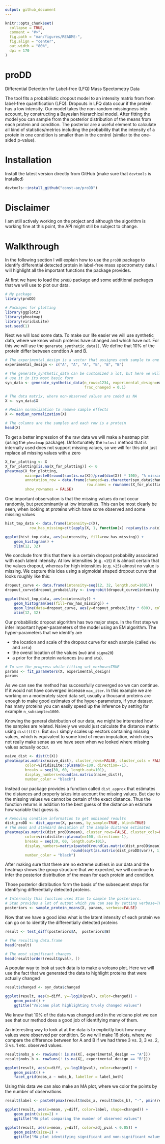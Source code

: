 ```yaml
---
output: github_document
---
```


<!-- README.md is generated from README.Rmd. Please edit that file -->

```r
knitr::opts_chunk$set(
  collapse = TRUE,
  comment = "#>",
  fig.path = "man/figures/README-",
  fig.align = "center",
  out.width = "80%",
  dpi = 170
)
```

# proDD

Differential Detection for Label-free (LFQ) Mass Spectometry Data

The tool fits a probabilistic dropout model to an intensity matrix from from label-free quantification (LFQ). Dropouts in 
LFQ data occur if the protein has a low intensity. Our model takes the non-random missingness into account, by constructing 
a Bayesian hierarchical model. After fitting the model you can sample from the posterior distribution of the means from each
protein and condition. The posterior are a useful element to calculate all kind of statistics/metrics including the probability
that the intensity of a protein in one condition is smaller than in the control (similar to the one-sided p-value).

# Installation

Install the latest version directly from GitHub (make sure that `devtools` is installed)

```r
devtools::install_github("const-ae/proDD")
```

# Disclaimer

I am still actively working on the project and although the algorithm is working fine at this point, the API might still be subject to change.



# Walkthrough

In the following section I will explain how to use the `proDD` package to identify
differential detected protein in label-free mass spectrometry data. I will highlight
all the important functions the package provides.

At first we have to load the `proDD` package and some additional packages
that we will use to plot our data.

```r
# My package
library(proDD)

# Packages for plotting
library(ggplot2)
library(pheatmap)
library(viridisLite)
set.seed(1)
```


Next we will load some data. To make our life easier we will use
synthetic data, where we know which proteins have changed and which have not.
For this we will use the `generate_synthetic_data()`. We define that 10\% of the
protein differ between condtion A and B.

```r

# The experimental_design is a vector that assignes each sample to one condition
experimental_design <- c("A", "A", "A", "B", "B", "B")

# The generate_synthetic_data can be customized a lot, but here we will 
# use it in its most basic form
syn_data <- generate_synthetic_data(n_rows=1234, experimental_design=experimental_design,
                                    frac_changed = 0.1)

# The data matrix, where non-observed values are coded as NA
X <- syn_data$X

# Median normalization to remove sample effects 
X <- median_normalization(X)

# The columns are the samples and each row is a protein
head(X)
```


To get a better impression of the raw data
we will make a heatmap plot (using the `pheatmap` package). Unfortunately
the `hclust` method that is internally used does not support missing values,
so we will for this plot just replace all missing values with a zero



```r
X_for_plotting <- X
X_for_plotting[is.na(X_for_plotting)] <- 0
pheatmap(X_for_plotting,
         main=paste0(round(sum(is.na(X))/prod(dim(X)) * 100), "% missing values"),
         annotation_row = data.frame(changed=as.character(syn_data$changed),
                                     row.names = rownames(X_for_plotting)),
         show_rownames = FALSE)
```


One important observation is that the missing values do not occur randomly,
but predominantly at low intensities. This can be most clearly be seen, when 
looking at proteins which have some observed and some missing values

```r
hist_tmp_data <- data.frame(intensity=c(X), 
           row_has_missing=c(t(apply(X, 1, function(x) rep(any(is.na(x)), ncol(X))))))

ggplot(hist_tmp_data, aes(x=intensity, fill=row_has_missing)) +
    geom_histogram() +
    xlim(12, 32)

```

We conclude from this that there is a certain dropout probability associated
with each latent intensity. At low intensities (e.g. `<15`) it is almost certain
that the values dropout, whereas for high intensities (e.g. `>25`) almost 
no value is missing. We capture this idea using a sigmoidal shaped dropout
curve that looks roughly like this:

```r
dropout_curve <- data.frame(intensity=seq(12, 32, length.out=1001))
dropout_curve$dropout_probability <- invprobit(dropout_curve$intensity, rho=18, zeta=-2.5)

ggplot(hist_tmp_data, aes(x=intensity)) +
    geom_histogram(aes(fill=row_has_missing)) +
    geom_line(data=dropout_curve, aes(y=dropout_probability * 600), color="red") +
    xlim(12, 32)

```


Our probabilistic dropout algorithm has two major steps. In the first step
we infer important hyper-parameters of the model using an EM algorithm. The
hyper-parameters that we identify are

* the location and scale of the dropout curve for each sample (called `rho` and `zeta`)
* the overal location of the values (`mu0` and `sigma20`)
* a prior for the protein variances (`nu` and `eta`).

```r
# To see the progress while fitting set verbose=TRUE
params <- fit_parameters(X, experimental_design)
params
```

As we can see the method has successfully converged so we can continue. If 
it would not have converged increase `max_iter`. In this example we are working
on a moderately sized data set, usually a thousand proteins are enough to 
make good estimates of the hyper-parameters, if your dataset has many proteins
you can easily speed up the inference by setting for example `n_subsample=1000`.


Knowing the general distribution of our data, we might be interested how the 
samples are related. Naively we would just calculate the distance matrix
using `dist(t(X))`. But `dist` simply scales up vectors containing missing values,
which is equivalent to some kind of mean imputation, which does not really
make sense as we have seen when we looked where missing values actually occur.

```r
naive_dist <- dist(t(X))
pheatmap(as.matrix(naive_dist), cluster_rows=FALSE, cluster_cols = FALSE,
         color=viridisLite::plasma(n=100, direction=-1),
         breaks = seq(30, 60, length.out=101),
         display_numbers=round(as.matrix(naive_dist)),
         number_color = "black")
```



Instead our package provides a function called `dist_approx` that estimates the
distances and properly takes into account the missing values. But due to the missing
values we cannot be certain of the exact distance. Thus the function returns 
in addition to the best guess of the distance an estimate how variable that 
guess is. 



```r
# Removing condtion information to get unbiased results
dist_proDD <- dist_approx(X, params, by_sample=TRUE, blind=TRUE)
# The mean and standard deviation of the sample distance estimates
pheatmap(as.matrix(dist_proDD$mean), cluster_rows=FALSE, cluster_cols=FALSE,
         color=viridisLite::plasma(n=100, direction=-1),
         breaks = seq(30, 60, length.out=101),
         display_numbers=matrix(paste0(round(as.matrix(dist_proDD$mean)), " ± ",
                              round(sqrt(as.matrix(dist_proDD$var)), 1)), nrow=6),
         number_color = "black")
```


After making sure that there are no extreme outliers in our data and the heatmap
shows the group structure that we expected, we will continue to infer
the posterior distribution of the mean for each protein and condition.

Those posterior distribution form the basis of the subsequent steps for identifying
differentially detected proteins.


```r
# Internally this function uses Stan to sample the posteriors.
# Stan provides a lot of output which you can see by setting verbose=TRUE
posteriors <- sample_protein_means(X, params, verbose=FALSE)
```


Now that we have a good idea what is the latent intensity of each protein
we can go on to identify the differentially detected proteins

```r
result <- test_diff(posteriors$A,  posteriors$B)

# The resulting data.frame
head(result)

# The most significant changes
head(result[order(result$pval), ])
```



A popular way to look at such data is to make a volcano plot. Here we will
use the fact that we generated the data to highlight proteins that
were actually changed

```r
result$changed <- syn_data$changed

ggplot(result, aes(x=diff, y=-log10(pval), color=changed)) +
    geom_point() +
    ggtitle("Volcano plot highlighting truely changed values")
```

We know that 10% of the data was changed and in the volcano plot we can see that
our method does a good job of identifying many of them.

An interesting way to look at at the data is to explicitly look how many values 
were observed per condition. So we will make 16 plots, where we compare the 
difference between for A and B if we had three 3 vs. 3, 3 vs. 2, 3 vs. 1 etc. 
observed values.

```r
result$nobs_a <- rowSums(! is.na(X[, experimental_design == "A"]))
result$nobs_b <- rowSums(! is.na(X[, experimental_design == "B"]))

ggplot(result, aes(x=diff, y=-log10(pval), color=changed)) +
    geom_point() +
    facet_grid(nobs_a ~ nobs_b, labeller = label_both)
```




Using this data we can also make an MA plot, where we color the points
by the number of observations

```r
result$label <- paste0(pmax(result$nobs_a, result$nobs_b), "-", pmin(result$nobs_a, result$nobs_b))

ggplot(result, aes(x=mean, y=diff, color=label, shape=changed)) +
    geom_point(size=2) +
    ggtitle("MA plot comparing the number of observed values")

ggplot(result, aes(x=mean, y=diff, color=adj_pval < 0.05)) +
    geom_point(size=2) +
    ggtitle("MA plot identifying significant and non-significant values")

```






